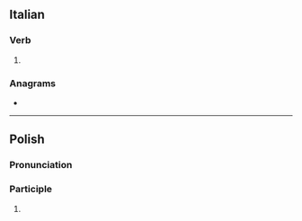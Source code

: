 {{also|Darci}}
==Italian==

===Verb===
{{head|it|verb form}}

# {{inflection of|it|darsi||1|p|inf}}

===Anagrams===
* {{anagrams|it|a=acdir|cardi}}

----

==Polish==

===Pronunciation===
{{pl-p}}

===Participle===
{{head|pl|participle form}}

# {{inflection of|pl|darty||vr|nom//voc|p}}
